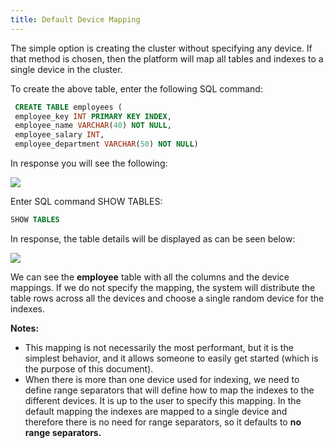 ```yaml
---
title: Default Device Mapping
---
```


The simple option is creating the cluster without specifying any device. If that method is chosen, 
then the platform will map all tables and indexes to a single device in the cluster.

To create the above table, enter the following SQL command:

```SQL
 CREATE TABLE employees (
 employee_key INT PRIMARY KEY INDEX,
 employee_name VARCHAR(40) NOT NULL,
 employee_salary INT,
 employee_department VARCHAR(50) NOT NULL)
```

In response you will see the following:

<Frame caption="Figure 8 CREATE TABLE default mapping">
  <img src="/images/8.png" />
</Frame>

Enter SQL command SHOW TABLES:

```SQL
SHOW TABLES
```

In response, the table details will be displayed as can be seen below:

<Frame caption="Figure 8 Default mapping table created">
  <img src="/images/9.png" />
</Frame>

We can see the **employee** table with all the columns and the device mappings. If we do not 
specify the mapping, the system will distribute the table rows across all the devices and choose
a single random device for the indexes.

**Notes:**

- This mapping is not necessarily the most performant, but it is the simplest behavior, and
it allows someone to easily get started (which is the purpose of this document).
- When there is more than one device used for indexing, we need to define range
separators that will define how to map the indexes to the different devices. It is up to the 
user to specify this mapping. In the default mapping the indexes are mapped to a single 
device and therefore there is no need for range separators, so it defaults to **no range 
separators.**